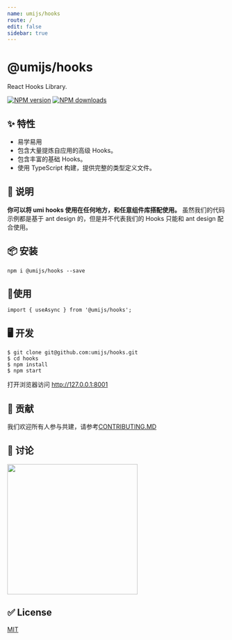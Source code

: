 ```yaml
---
name: umijs/hooks
route: /
edit: false
sidebar: true
---
```


# @umijs/hooks

React Hooks Library.

[![NPM version][image-1]][1] [![NPM downloads][image-2]][2]

## ✨ 特性

* 易学易用
* 包含大量提炼自应用的高级 Hooks。
* 包含丰富的基础 Hooks。
* 使用 TypeScript 构建，提供完整的类型定义文件。

## 📣 说明

**你可以将 umi hooks 使用在任何地方，和任意组件库搭配使用。**
虽然我们的代码示例都是基于 ant design 的，但是并不代表我们的 Hooks 只能和 ant design 配合使用。

## 📦 安装

```
npm i @umijs/hooks --save
```

## 🔨使用

```
import { useAsync } from '@umijs/hooks';
```

## 🖥 开发

```
$ git clone git@github.com:umijs/hooks.git
$ cd hooks
$ npm install
$ npm start
```
打开浏览器访问 http://127.0.0.1:8001

## 🤝 贡献

我们欢迎所有人参与共建，请参考[CONTRIBUTING.MD](https://github.com/umijs/hooks/blob/master/CONTRIBUTING.MD)

## 👥 讨论

<img src="https://raw.githubusercontent.com/umijs/hooks/master/dingtalk.jpg" width="300" />

## ✅ License

[MIT](https://github.com/umijs/umi/blob/master/LICENSE)



[1]:	https://www.npmjs.com/package/@umijs/hooks
[2]:	https://npmjs.org/package/@umijs/hooks

[image-1]:	https://img.shields.io/npm/v/@umijs/hooks.svg?style=flat
[image-2]:	https://img.shields.io/npm/dm/@umijs/hooks.svg?style=flat

